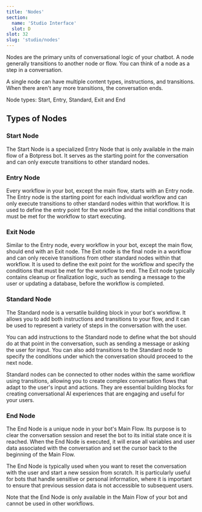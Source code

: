 ```yaml
---
title: 'Nodes'
section:
  name: 'Studio Interface'
  slot: D
slot: 32
slug: 'studio/nodes'
---
```



Nodes are the primary units of conversational logic of your chatbot. A node generally transitions to another node or flow. You can think of a node as a step in a conversation.

A single node can have multiple content types, instructions, and transitions. When there aren't any more transitions, the conversation ends.

Node types: Start, Entry, Standard, Exit and End

## Types of Nodes

### Start Node

The Start Node is a specialized Entry Node that is only available in the main flow of a Botpress bot. It serves as the starting point for the conversation and can only execute transitions to other standard nodes.

### Entry Node

Every workflow in your bot, except the main flow, starts with an Entry node. The Entry node is the starting point for each individual workflow and can only execute transitions to other standard nodes within that workflow. It is used to define the entry point for the workflow and the initial conditions that must be met for the workflow to start executing.

### Exit Node

Similar to the Entry node, every workflow in your bot, except the main flow, should end with an Exit node. The Exit node is the final node in a workflow and can only receive transitions from other standard nodes within that workflow. It is used to define the exit point for the workflow and specify the conditions that must be met for the workflow to end. The Exit node typically contains cleanup or finalization logic, such as sending a message to the user or updating a database, before the workflow is completed.

### Standard Node

The Standard node is a versatile building block in your bot's workflow. It allows you to add both instructions and transitions to your flow, and it can be used to represent a variety of steps in the conversation with the user.

You can add instructions to the Standard node to define what the bot should do at that point in the conversation, such as sending a message or asking the user for input. You can also add transitions to the Standard node to specify the conditions under which the conversation should proceed to the next node.

Standard nodes can be connected to other nodes within the same workflow using transitions, allowing you to create complex conversation flows that adapt to the user's input and actions. They are essential building blocks for creating conversational AI experiences that are engaging and useful for your users.

### End Node

The End Node is a unique node in your bot's Main Flow. Its purpose is to clear the conversation session and reset the bot to its initial state once it is reached. When the End Node is executed, it will erase all variables and user data associated with the conversation and set the cursor back to the beginning of the Main Flow.

The End Node is typically used when you want to reset the conversation with the user and start a new session from scratch. It is particularly useful for bots that handle sensitive or personal information, where it is important to ensure that previous session data is not accessible to subsequent users.

Note that the End Node is only available in the Main Flow of your bot and cannot be used in other workflows.

